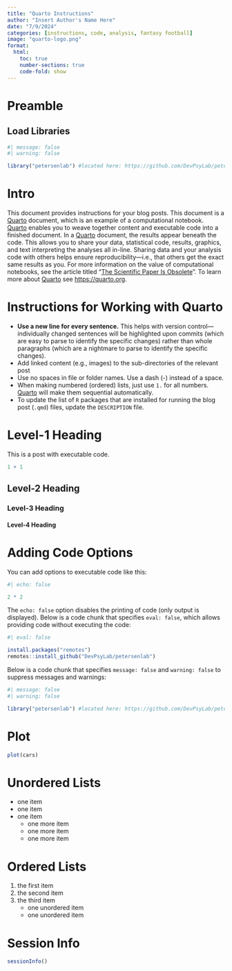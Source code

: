 ```yaml
---
title: "Quarto Instructions"
author: "Insert Author's Name Here"
date: "7/9/2024"
categories: [instructions, code, analysis, fantasy football]
image: "quarto-logo.png"
format:
  html:
    toc: true
    number-sections: true
    code-fold: show
---
```


# Preamble {#sec-preamble}

## Load Libraries {#sec-loadLibraries}

```r
#| message: false
#| warning: false

library("petersenlab") #located here: https://github.com/DevPsyLab/petersenlab
```

# Intro {#sec-intro}

This document provides instructions for your blog posts.
This document is a [Quarto](https://quarto.org) document, which is an example of a computational notebook.
[Quarto](https://quarto.org) enables you to weave together content and executable code into a finished document.
In a [Quarto](https://quarto.org) document, the results appear beneath the code.
This allows you to share your data, statistical code, results, graphics, and text interpreting the analyses all in-line.
Sharing data and your analysis code with others helps ensure reproducibility—i.e., that others get the exact same results as you.
For more information on the value of computational notebooks, see the article titled "[The Scientific Paper Is Obsolete](https://www.theatlantic.com/science/archive/2018/04/the-scientific-paper-is-obsolete/556676/)".
To learn more about [Quarto](https://quarto.org) see <https://quarto.org>.

# Instructions for Working with Quarto {#sec-quartoInstructions}

- **Use a new line for every sentence.** 
This helps with version control—individually changed sentences will be highlighted upon commits (which are easy to parse to identify the specific changes) rather than whole paragraphs (which are a nightmare to parse to identify the specific changes).
- Add linked content (e.g., images) to the sub-directories of the relevant post
- Use no spaces in file or folder names.
Use a dash (-) instead of a space.
- When making numbered (ordered) lists, just use `1. ` for all numbers.
[Quarto](https://quarto.org) will make them sequential automatically.
- To update the list of `R` packages that are installed for running the blog post (`.qmd`) files, update the `DESCRIPTION` file.

# Level-1 Heading {#sec-level1Heading}

This is a post with executable code.

```r
1 + 1
```

## Level-2 Heading {#sec-level2Heading}

### Level-3 Heading {#sec-level3Heading}

#### Level-4 Heading {#sec-level4Heading}

# Adding Code Options {#sec-addCodeOptions}

You can add options to executable code like this:

```r
#| echo: false

2 * 2
```

The `echo: false` option disables the printing of code (only output is displayed).
Below is a code chunk that specifies `eval: false`, which allows providing code without executing the code:

```r
#| eval: false

install.packages("remotes")
remotes::install_github("DevPsyLab/petersenlab")
```

Below is a code chunk that specifies `message: false` and `warning: false` to suppress messages and warnings:

```r
#| message: false
#| warning: false

library("petersenlab") #located here: https://github.com/DevPsyLab/petersenlab
```

# Plot {#sec-plot}

```r
plot(cars)
```

# Unordered Lists {#sec-unorderedLists}

- one item
- one item
- one item
    - one more item
    - one more item
    - one more item

# Ordered Lists {#sec-orderedLists}

1. the first item
2. the second item
3. the third item
    - one unordered item
    - one unordered item

# Session Info {#sec-sessionInfo}

```r
sessionInfo()
```